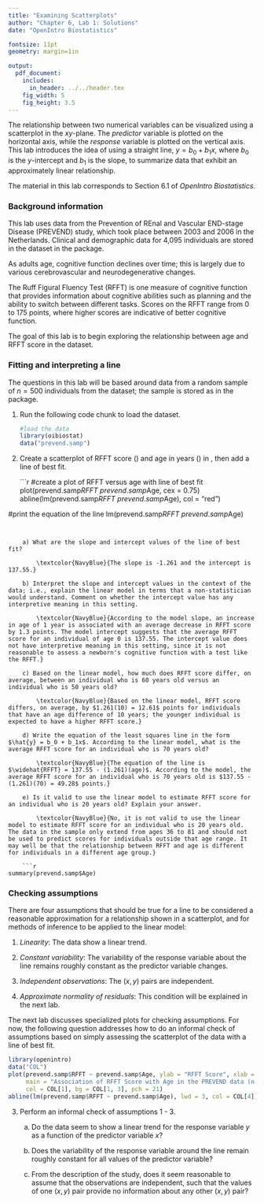 ```yaml
---
title: "Examining Scatterplots"
author: "Chapter 6, Lab 1: Solutions"
date: "OpenIntro Biostatistics"

fontsize: 11pt
geometry: margin=1in

output:
  pdf_document:
    includes:
      in_header: ../../header.tex
    fig_width: 5
    fig_height: 3.5
---
```


\begin{small}
	
	\textbf{Topics}
	\begin{itemize}
	  \item Fitting and interpreting a line
	  \item Checking assumptions
	\end{itemize}
	
\end{small}

The relationship between two numerical variables can be visualized using a scatterplot in the $xy$-plane. The *predictor* variable is plotted on the horizontal axis, while the *response* variable is plotted on the vertical axis. This lab introduces the idea of using a straight line, $y = b_0 + b_1x$, where $b_0$ is the $y$-intercept and $b_1$ is the slope, to summarize data that exhibit an approximately linear relationship.


The material in this lab corresponds to Section 6.1 of *OpenIntro Biostatistics*.

\vspace{0.5cm}

### Background information

This lab uses data from the Prevention of REnal and Vascular END-stage Disease (PREVEND) study, which took place between 2003 and 2006 in the Netherlands. Clinical and demographic data for 4,095 individuals are stored in the \texttt{prevend} dataset in the \texttt{oibiostat} package.

As adults age, cognitive function declines over time; this is largely due to various cerebrovascular and neurodegenerative changes. 

The Ruff Figural Fluency Test (RFFT) is one measure of cognitive function that provides information about cognitive abilities such as planning and the ability to switch between different tasks. Scores on the RFFT range from 0 to 175 points, where higher scores are indicative of better cognitive function.

The goal of this lab is to begin exploring the relationship between age and RFFT score in the \texttt{prevend} dataset.

\newpage

### Fitting and interpreting a line

The questions in this lab will be based around data from a random sample of $n = 500$ individuals from the \texttt{prevend} dataset; the sample is stored as \texttt{prevend.samp} in the \texttt{oibiostat} package.

1. Run the following code chunk to load the \texttt{prevend.samp} dataset.

    ```r
#load the data
library(oibiostat)
data("prevend.samp")
```

2. Create a scatterplot of RFFT score (\texttt{RFFT}) and age in years (\texttt{Age}) in \texttt{prevend.samp}, then add a line of best fit.

    ```r
#create a plot of RFFT versus age with line of best fit
plot(prevend.samp$RFFT ~ prevend.samp$Age, cex = 0.75)
abline(lm(prevend.samp$RFFT ~ prevend.samp$Age), col = "red")

#print the equation of the line
lm(prevend.samp$RFFT ~ prevend.samp$Age)
```


    a) What are the slope and intercept values of the line of best fit?
    
        \textcolor{NavyBlue}{The slope is -1.261 and the intercept is 137.55.}
    
    b) Interpret the slope and intercept values in the context of the data; i.e., explain the linear model in terms that a non-statistician would understand. Comment on whether the intercept value has any interpretive meaning in this setting.
    
        \textcolor{NavyBlue}{According to the model slope, an increase in age of 1 year is associated with an average decrease in RFFT score by 1.3 points. The model intercept suggests that the average RFFT score for an individual of age 0 is 137.55. The intercept value does not have interpretive meaning in this setting, since it is not reasonable to assess a newborn's cognitive function with a test like the RFFT.}
    
    c) Based on the linear model, how much does RFFT score differ, on average, between an individual who is 60 years old versus an individual who is 50 years old?
    
        \textcolor{NavyBlue}{Based on the linear model, RFFT score differs, on average, by $1.261(10) = 12.61$ points for individuals that have an age difference of 10 years; the younger individual is expected to have a higher RFFT score.}
    
    d) Write the equation of the least squares line in the form $\hat{y} = b_0 + b_1x$. According to the linear model, what is the average RFFT score for an individual who is 70 years old?
    
        \textcolor{NavyBlue}{The equation of the line is $\widehat{RFFT} = 137.55 - (1.261)(age)$. According to the model, the average RFFT score for an individual who is 70 years old is $137.55 - (1.261)(70) = 49.28$ points.}
    
    e) Is it valid to use the linear model to estimate RFFT score for an individual who is 20 years old? Explain your answer.
    
        \textcolor{NavyBlue}{No, it is not valid to use the linear model to estimate RFFT score for an individual who is 20 years old. The data in the sample only extend from ages 36 to 81 and should not be used to predict scores for individuals outside that age range. It may well be that the relationship between RFFT and age is different for individuals in a different age group.}
        
    ```r
summary(prevend.samp$Age)
```
        


\newpage

### Checking assumptions

There are four assumptions that should be true for a line to be considered a reasonable approximation for a relationship shown in a scatterplot, and for methods of inference to be applied to the linear model: 

  1. *Linearity*: The data show a linear trend.
    
  2. *Constant variability*: The variability of the response variable about the line remains roughly constant as the predictor variable changes.
    
  3. *Independent observations*: The $(x, y)$ pairs are independent.
    
  4. *Approximate normality of residuals*: This condition will be explained in the next lab.
    
The next lab discusses specialized plots for checking assumptions. For now, the following question addresses how to do an informal check of assumptions based on simply assessing the scatterplot of the data with a line of best fit.


```r
library(openintro)
data("COL")
plot(prevend.samp$RFFT ~ prevend.samp$Age, ylab = "RFFT Score", xlab = "Age (years)",
     main = "Association of RFFT Score with Age in the PREVEND data (n = 500)", 
     col = COL[1], bg = COL[1, 3], pch = 21)
abline(lm(prevend.samp$RFFT ~ prevend.samp$Age), lwd = 3, col = COL[4])
```

3. Perform an informal check of assumptions 1 - 3.

    a) Do the data seem to show a linear trend for the response variable $y$ as a function of the predictor variable $x$?
    
    \textcolor{NavyBlue}{Yes, the data show a linear trend, with RFFT scores tending to decrease as age increases.}
  
    b) Does the variability of the response variable around the line remain roughly constant for all values of the predictor variable?
    
    \textcolor{NavyBlue}{Yes, the variability around the line seems roughly constant across values of age, although observations at higher ages do seem somewhat less variable than those at younger ages. This decrease in variability may simply be from having fewer observations on older individuals.}
  
    c) From the description of the study, does it seem reasonable to assume that the observations are independent, such that the values of one $(x, y)$ pair provide no information about any other $(x, y)$ pair?
    
    \textcolor{NavyBlue}{The data are from individuals enrolled in a large study. It seems reasonable to assume that the observations were independent; one pair of age and score values does not provide information about other pairs. Independence could be violated, if, for example, many of the individuals were related, because certain conditions associated with cognitive decline have genetic risk factors.}